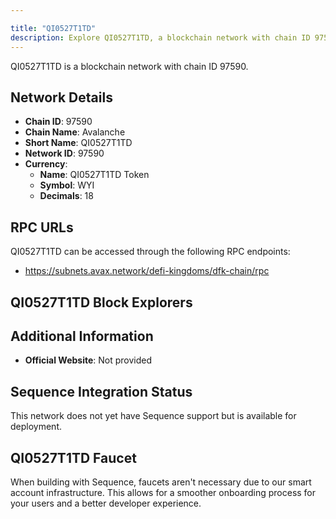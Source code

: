 ```yaml
---

title: "QI0527T1TD"
description: Explore QI0527T1TD, a blockchain network with chain ID 97590. Learn about its native currency, QI0527T1TD Token, and how to interact with the network.
---
```




QI0527T1TD is a blockchain network with chain ID 97590.

## Network Details

- **Chain ID**: 97590
- **Chain Name**: Avalanche
- **Short Name**: QI0527T1TD
- **Network ID**: 97590
- **Currency**: 
  - **Name**: QI0527T1TD Token
  - **Symbol**: WYI
  - **Decimals**: 18

## RPC URLs

QI0527T1TD can be accessed through the following RPC endpoints:

- https://subnets.avax.network/defi-kingdoms/dfk-chain/rpc

## QI0527T1TD Block Explorers



## Additional Information

- **Official Website**: Not provided

## Sequence Integration Status

This network does not yet have Sequence support but is available for deployment.

## QI0527T1TD Faucet

When building with Sequence, faucets aren't necessary due to our smart account infrastructure. This allows for a smoother onboarding process for your users and a better developer experience.
